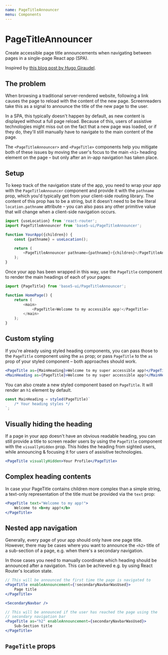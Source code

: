 ```yaml
---
name: PageTitleAnnouncer
menu: Components
---
```



# PageTitleAnnouncer

Create accessible page title announcements when navigating between pages in a single-page React app (SPA).

Inspired by [this blog post by Hugo Giraudel](https://hugogiraudel.com/2020/01/15/accessible-title-in-a-single-page-react-application/#title-announcer).

## The problem

When browsing a traditional server-rendered website, following a link causes the page to reload with the content of the new page. Screenreaders take this as a signal to announce the title of the new page to the user.

In a SPA, this typically doesn't happen by default, as new content is displayed without a full page reload. Because of this, users of assistive technologies might miss out on the fact that a new page was loaded, or if they do, they'll still manually have to navigate to the main content of the page.

The `<PageTitleAnnouncer>` and `<PageTitle>` components help you mitigate both of these issues by moving the user's focus to the main `<h1>` heading element on the page – but only after an in-app navigation has taken place.

## Setup

To keep track of the navigation state of the app, you need to wrap your app with the `PageTitleAnnouncer` component and provide it with the `pathname` prop, which you'd typically get from your client-side routing library. The content of this prop has to be a string, but it doesn't need to be the literal `location.pathname` attribute – you can also pass any other primitive value that will change when a client-side navigation occurs.

```js
import {useLocation} from 'react-router';
import PageTitleAnnouncer from 'base5-ui/PageTitleAnnouncer';

function YourApp({children}) {
	const {pathname} = useLocation();

	return (
		<PageTitleAnnouncer pathname={pathname}>{children}</PageTitleAnnouncer>
	);
}
```

Once your app has been wrapped in this way, use the `PageTitle` component to render the main headings of each of your pages:

```js
import {PageTitle} from 'base5-ui/PageTitleAnnouncer';

function HomePage() {
	return (
		<main>
			<PageTitle>Welcome to my accessible app!</PageTitle>
		</main>
	);
}
```

## Custom styling

If you're already using styled heading components, you can pass those to the `PageTitle` component using the `as` prop; or pass `PageTitle` to the `as` prop of your styled component – both approaches should work.

```jsx
<PageTitle as={MainHeading}>Welcome to my super accessible app!</PageTitle>
<MainHeading as={PageTitle}>Welcome to my super accessible app!</MainHeading>
```

You can also create a new styled component based on `PageTitle`. It will render an `h1` element by default.

```js
const MainHeading = styled(PageTitle)`
	/* Your heading styles */
`;
```

## Visually hiding the heading

If a page in your app doesn't have an obvious readable heading, you can still provide a title to screen reader users by using the `PageTitle` component with the `visuallyHidden` prop. This hides the heading from sighted users, while announcing & focusing it for users of assisitive technologies.

```jsx
<PageTitle visuallyHidden>Your Profile</PageTitle>
```

## Complex heading contents

In case your PageTitle contains children more complex than a simple string, a text-only representation of the title must be provided via the `text` prop:

```jsx
<PageTitle text="Welcome to my app!">
	Welcome to <b>my app!</b>
</PageTitle>
```

## Nested app navigation

Generally, every page of your app should only have one page title. However, there may be cases where you want to announce the `<h2>` title of a sub-section of a page, e.g. when there's a secondary navigation.

In those cases you need to manually coordinate which heading should be announced after a navigation. This can be achieved e.g. by using React Router's location state.

```jsx
// This will be announced the first time the page is navigated to
<PageTitle enableAnnouncement={!secondaryNavbarWasUsed}>
	Page title
</PageTitle>

<SecondaryNavbar />

// This will be announced if the user has reached the page using the
// secondary navigation bar
<PageTitle as="h2" enableAnnouncement={secondaryNavbarWasUsed}>
	Sub-Section title
</PageTitle>
```

## `PageTitle` props

<Props isToggle of={PageTitle} />
